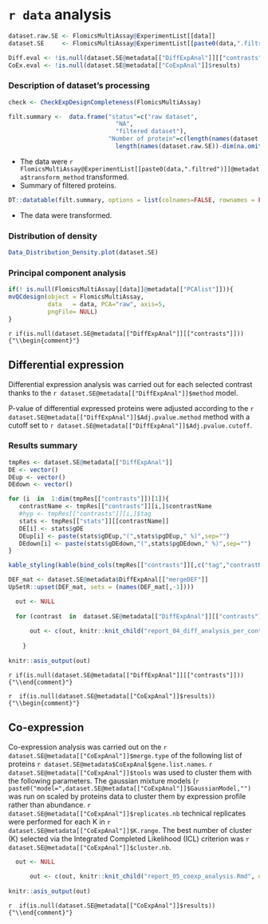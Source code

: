 
# `r data` analysis

```r

dataset.raw.SE <- FlomicsMultiAssay@ExperimentList[[data]]
dataset.SE     <- FlomicsMultiAssay@ExperimentList[[paste0(data,".filtred")]]

Diff.eval <- !is.null(dataset.SE@metadata[["DiffExpAnal"]][["contrasts"]])
CoEx.eval <- !is.null(dataset.SE@metadata[["CoExpAnal"]]$results)

```

### Description of dataset's processing

```r
check <- CheckExpDesignCompleteness(FlomicsMultiAssay)

filt.summary <-  data.frame("status"=c("raw dataset",
                              "NA",
                              "filtered dataset"),
                            "Number of protein"=c(length(names(dataset.raw.SE)),
                              length(names(dataset.raw.SE))-dim(na.omit(assay(dataset.SE)))[1],      length(names(dataset.SE))))
```

* The data were `r FlomicsMultiAssay@ExperimentList[[paste0(data,".filtred")]]@metadata$transform_method` transformed.
* Summary of filtered proteins.

```r
DT::datatable(filt.summary, options = list(colnames=FALSE, rownames = FALSE, pageLength = 10, scrollX = T, dom = 'tip'),class = 'cell-border stripe')
```

* The data were  transformed.


### Distribution of density 

```r
Data_Distribution_Density.plot(dataset.SE)
```


### Principal component analysis

```r
if(! is.null(FlomicsMultiAssay[[data]]@metadata[["PCAlist"]])){ 
mvQCdesign(object = FlomicsMultiAssay,
           data   = data, PCA="raw", axis=5, 
           pngFile= NULL) 
}
```


`r if(is.null(dataset.SE@metadata[["DiffExpAnal"]][["contrasts"]])) {"\\begin{comment}"}`

## Differential expression 

Differential expression analysis was carried out for each selected contrast thanks to the `r dataset.SE@metadata[["DiffExpAnal"]]$method` model. 

P-value of differential expressed proteins were adjusted according to the `r dataset.SE@metadata[["DiffExpAnal"]]$Adj.pvalue.method` method
with a cutoff set to `r dataset.SE@metadata[["DiffExpAnal"]]$Adj.pvalue.cutoff`.

### Results summary

```r

tmpRes <- dataset.SE@metadata[["DiffExpAnal"]]
DE <- vector()
DEup <- vector()
DEdown <- vector()

for (i  in  1:dim(tmpRes[["contrasts"]])[1]){
   contrastName <- tmpRes[["contrasts"]][i,]$contrastName
   #hyp <- tmpRes[["contrasts"]][i,]$tag
   stats <- tmpRes[["stats"]][[contrastName]]
   DE[i] <- stats$gDE
   DEup[i] <- paste(stats$gDEup,"(",stats$pgDEup," %)",sep="")
   DEdown[i] <- paste(stats$gDEdown,"(",stats$pgDEdown," %)",sep="")
}

```

```r
kable_styling(kable(bind_cols(tmpRes[["contrasts"]][,c("tag","contrastName")], data.frame("Nb DE"=DE,"Nb DEup"=DEup,"Nb DEdown"=DEdown)), row.names=TRUE, caption=NULL, format="html"),font_size=12)
```


```r

DEF_mat <- dataset.SE@metadata$DiffExpAnal[["mergeDEF"]]
UpSetR::upset(DEF_mat, sets = (names(DEF_mat[,-1]))) 
```


```r

  out <- NULL
  
  for (contrast  in  dataset.SE@metadata[["DiffExpAnal"]][["contrasts"]]$contrastName) {
    
      out <- c(out, knitr::knit_child("report_04_diff_analysis_per_contrast.Rmd", quiet=TRUE))  
      
    }
    
knitr::asis_output(out)

```

`r if(is.null(dataset.SE@metadata[["DiffExpAnal"]][["contrasts"]])) {"\\end{comment}"}`



`r  if(is.null(dataset.SE@metadata[["CoExpAnal"]]$results))  {"\\begin{comment}"}`


## Co-expression

Co-expression analysis was carried out on the `r dataset.SE@metadata[["CoExpAnal"]]$merge.type`
of the following list of proteins `r dataset.SE@metadata$CoExpAnal$gene.list.names`. 
`r dataset.SE@metadata[["CoExpAnal"]]$tools` was
used to cluster them with the following parameters. The gaussian mixture models (`r paste0("model=",dataset.SE@metadata[["CoExpAnal"]]$GaussianModel,"")` was run on scaled by proteins data to cluster them by expression profile rather than abundance.
`r dataset.SE@metadata[["CoExpAnal"]]$replicates.nb` technical replicates were performed for each K in `r dataset.SE@metadata[["CoExpAnal"]]$K.range`. 
The best number of cluster (K) selected via the Integrated Completed Likelihood (ICL) criterion 
was `r dataset.SE@metadata[["CoExpAnal"]]$cluster.nb`.



```r

  out <- NULL
 
      out <- c(out, knitr::knit_child("report_05_coexp_analysis.Rmd", quiet=TRUE))  
    
knitr::asis_output(out)

```

`r  if(is.null(dataset.SE@metadata[["CoExpAnal"]]$results)) {"\\end{comment}"}`

